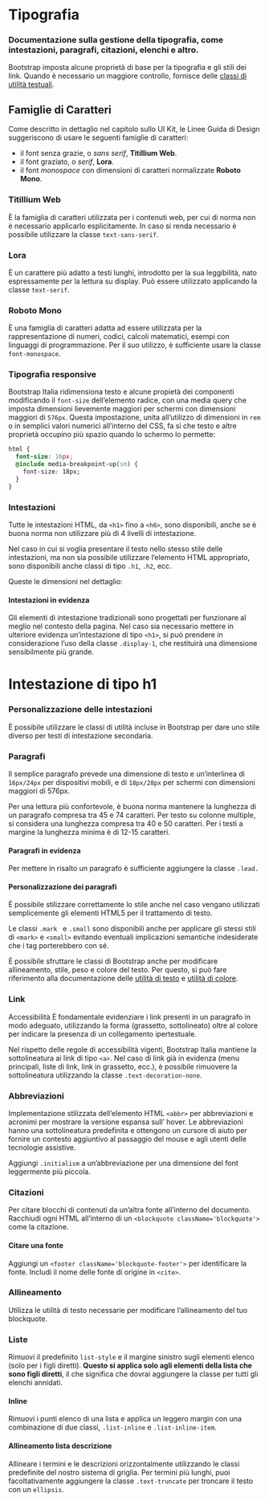
<Meta title='Documentazione/Organizzare i contenuti/Tipografia' />

# Tipografia

### Documentazione sulla gestione della tipografia, come intestazioni, paragrafi, citazioni, elenchi e altro.

Bootstrap imposta alcune proprietà di base per la tipografia e gli stili dei link. Quando è necessario un maggiore controllo, fornisce delle [classi di utilità testuali](https://italia.github.io/bootstrap-italia/docs/organizzare-i-contenuti/testo/).

## Famiglie di Caratteri

Come descritto in dettaglio nel capitolo sullo UI Kit, le Linee Guida di Design suggeriscono di usare le seguenti famiglie di caratteri:

- il font senza grazie, o _sans serif_, **Titillium Web**.
- il font graziato, o _serif_, **Lora**.
- il font _monospace_ con dimensioni di caratteri normalizzate **Roboto Mono**.

### Titillium Web

È la famiglia di caratteri utilizzata per i contenuti web, per cui di norma non è necessario applicarlo esplicitamente. In caso si renda necessario è possibile utilizzare la classe `text-sans-serif`.

<Canvas>
  <Story id='componenti-typography--titillium' />
</Canvas>

### Lora

È un carattere più adatto a testi lunghi, introdotto per la sua leggibilità, nato espressamente per la lettura su display. Può essere utilizzato applicando la classe `text-serif`.

<Canvas>
  <Story id='componenti-typography--lora' />
</Canvas>

### Roboto Mono

È una famiglia di caratteri adatta ad essere utilizzata per la rappresentazione di numeri, codici, calcoli matematici, esempi con linguaggi di programmazione. Per il suo utilizzo, è sufficiente usare la classe `font-monospace`.

<Canvas>
  <Story id='componenti-typography--roboto-mono' />
</Canvas>

### Tipografia responsive

Bootstrap Italia ridimensiona testo e alcune propietà dei componenti modificando il `font-size` dell’elemento radice, con una media query che imposta dimensioni lievemente maggiori per schermi con dimensioni maggiori di `576px`. Questa impostazione, unita all’utilizzo di dimensioni in `rem` o in semplici valori numerici all’interno del CSS, fa sì che testo e altre proprietà occupino più spazio quando lo schermo lo permette:

```css
html {
  font-size: 16px;
  @include media-breakpoint-up(sm) {
    font-size: 18px;
  }
}
```

### Intestazioni

Tutte le intestazioni HTML, da `<h1>` fino a `<h6>`, sono disponibili, anche se è buona norma non utilizzare più di 4 livelli di intestazione.

Nel caso in cui si voglia presentare il testo nello stesso stile delle intestazioni, ma non sia possibile utilizzare l’elemento HTML appropriato, sono disponibili anche classi di tipo `.h1`, `.h2`, ecc.

<Canvas>
  <Story id='componenti-typography--intestazioni' />
</Canvas>

Queste le dimensioni nel dettaglio:

<Canvas>
  <Story id='componenti-typography--dimensioni' />
</Canvas>

#### Intestazioni in evidenza

Gli elementi di intestazione tradizionali sono progettati per funzionare al meglio nel contesto della pagina. Nel caso sia necessario mettere in ulteriore evidenza un’intestazione di tipo `<h1>`, si può prendere in considerazione l’uso della classe `.display-1`, che restituirà una dimensione sensibilmente più grande.

# Intestazione di tipo h1

<Canvas>
  <Story id='componenti-typography--intestazione-tipo' />
</Canvas>

### Personalizzazione delle intestazioni

È possibile utilizzare le classi di utilità incluse in Bootstrap per dare uno stile diverso per testi di intestazione secondaria.

<Canvas>
  <Story id='componenti-typography--intestazione-secondario' />
</Canvas>

### Paragrafi

Il semplice paragrafo prevede una dimensione di testo e un’interlinea di `16px/24px` per dispositivi mobili, e di `18px/28px` per schermi con dimensioni maggiori di 576px.

<Canvas>
  <Story id='componenti-typography--paragrafo' />
</Canvas>

Per una lettura più confortevole, è buona norma mantenere la lunghezza di un paragrafo compresa tra 45 e 74 caratteri. Per testo su colonne multiple, si considera una lunghezza compresa tra 40 e 50 caratteri. Per i testi a margine la lunghezza minima è di 12-15 caratteri.

#### Paragrafi in evidenza

Per mettere in risalto un paragrafo è sufficiente aggiungere la classe `.lead.`

<Canvas>
  <Story id='componenti-typography--paragrafo-evidenza' />
</Canvas>

#### Personalizzazione dei paragrafi

È possibile stilizzare correttamente lo stile anche nel caso vengano utilizzati semplicemente gli elementi HTML5 per il trattamento di testo.

<Canvas>
  <Story id='componenti-typography--paragrafi-personalizzati' />
</Canvas>

Le classi `.mark ` e `.small` sono disponibili anche per applicare gli stessi stili di `<mark>` e `<small>` evitando eventuali implicazioni semantiche indesiderate che i tag porterebbero con sé.

È possibile sfruttare le classi di Bootstrap anche per modificare allineamento, stile, peso e colore del testo. Per questo, si può fare riferimento alla documentazione delle [utilità di testo](https://italia.github.io/bootstrap-italia/docs/organizzare-i-contenuti/testo/) e [utilità di colore](/story/documentazione-utilities-colori--page).

### Link

<div className='docs'>
  <Callout color='success'>
    <CalloutTitle>
      <span className='text'>Accessibilità</span>
    </CalloutTitle>
    <CalloutText>
      È fondamentale evidenziare i link presenti in un paragrafo in modo adeguato, utilizzando la forma (grassetto,
      sottolineato) oltre al colore per indicare la presenza di un collegamento ipertestuale.
    </CalloutText>
  </Callout>
</div>

Nel rispetto delle regole di accessibilità vigenti, Bootstrap Italia mantiene la sottolineatura ai link di tipo `<a>`. Nel caso di link già in evidenza (menu principali, liste di link, link in grassetto, ecc.), è possibile rimuovere la sottolineatura utilizzando la classe `.text-decoration-none`.

<Canvas>
  <Story id='componenti-typography--link' />
</Canvas>

### Abbreviazioni

Implementazione stilizzata dell’elemento HTML `<abbr>` per abbreviazioni e acronimi per mostrare la versione espansa sull’ hover. Le abbreviazioni hanno una sottolineatura predefinita e ottengono un cursore di aiuto per fornire un contesto aggiuntivo al passaggio del mouse e agli utenti delle tecnologie assistive.

Aggiungi `.initialism` a un’abbreviazione per una dimensione del font leggermente più piccola.

<Canvas>
  <Story id='componenti-typography--abbrevazioni' />
</Canvas>

### Citazioni

Per citare blocchi di contenuti da un’altra fonte all’interno del documento. Racchiudi ogni HTML all’interno di un `<blockquote className='blockquote'>` come la citazione.

<Canvas>
  <Story id='componenti-typography--citazioni' />
</Canvas>

#### Citare una fonte

Aggiungi un `<footer className='blockquote-footer'>` per identificare la fonte. Includi il nome delle fonte di origine in `<cite>`.

<Canvas>
  <Story id='componenti-typography--citazione-fonte' />
</Canvas>

### Allineamento

Utilizza le utilità di testo necessarie per modificare l’allineamento del tuo blockquote.

<Canvas>
  <Story id='componenti-typography--allineamento-centrato' />
</Canvas>

<Canvas>
  <Story id='componenti-typography--allineamento-a-destra' />
</Canvas>

### Liste

Rimuovi il predefinito `list-style` e il margine sinistro sugli elementi elenco (solo per i figli diretti). **Questo si applica solo agli elementi della lista che sono figli diretti**, il che significa che dovrai aggiungere la classe per tutti gli elenchi annidati.

<Canvas>
  <Story id='componenti-typography--liste' />
</Canvas>

#### Inline

Rimuovi i punti elenco di una lista e applica un leggero margin con una combinazione di due classi, `.list-inline` e `.list-inline-item`.

<Canvas>
  <Story id='componenti-typography--liste-inline' />
</Canvas>

#### Allineamento lista descrizione

Allineare i termini e le descrizioni orizzontalmente utilizzando le classi predefinite del nostro sistema di griglia. Per termini più lunghi, puoi facoltativamente aggiungere la classe `.text-truncate` per troncare il testo con un `ellipsis`.

<Canvas>
  <Story id='componenti-typography--liste-allineate' />
</Canvas>
